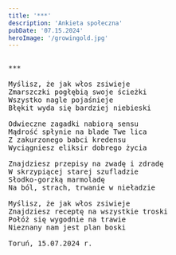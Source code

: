 ```yaml
---
title: '***'
description: 'Ankieta społeczna'
pubDate: '07.15.2024'
heroImage: '/growingold.jpg'
---
```

<pre>
  
***

Myślisz, że jak włos zsiwieje 
Zmarszczki pogłębią swoje ścieżki
Wszystko nagle pojaśnieje
Błękit wyda się bardziej niebieski

Odwieczne zagadki nabiorą sensu
Mądrość spłynie na blade Twe lica 
Z zakurzonego babci kredensu
Wyciągniesz eliksir dobrego życia

Znajdziesz przepisy na zwadę i zdradę
W skrzypiącej starej szufladzie
Słodko-gorzką marmoladę
Na ból, strach, trwanie w nieładzie

Myślisz, że jak włos zsiwieje
Znajdziesz receptę na wszystkie troski
Połóż się wygodnie na trawie
Nieznany nam jest plan boski

Toruń, 15.07.2024 r. 
  
</pre>
